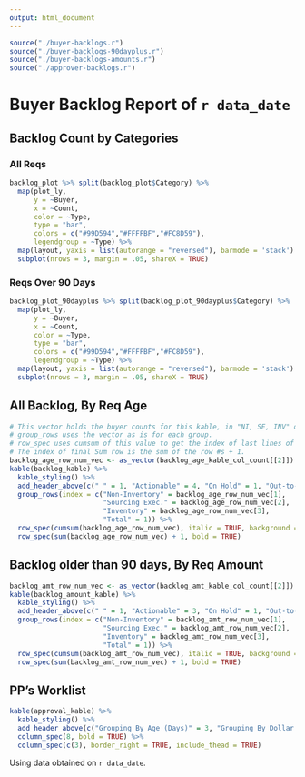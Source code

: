 ```yaml
---
output: html_document
---
```


```r
source("./buyer-backlogs.r")
source("./buyer-backlogs-90dayplus.r")
source("./buyer-backlogs-amounts.r")
source("./approver-backlogs.r")
```
# Buyer Backlog Report of `r data_date`

## Backlog Count by Categories

### All Reqs

```r

backlog_plot %>% split(backlog_plot$Category) %>%
  map(plot_ly, 
      y = ~Buyer, 
      x = ~Count, 
      color = ~Type, 
      type = "bar", 
      colors = c("#99D594","#FFFFBF","#FC8D59"),
      legendgroup = ~Type) %>% 
  map(layout, yaxis = list(autorange = "reversed"), barmode = 'stack') %>% 
  subplot(nrows = 3, margin = .05, shareX = TRUE)
```

### Reqs Over 90 Days 

```r

backlog_plot_90dayplus %>% split(backlog_plot_90dayplus$Category) %>%
  map(plot_ly, 
      y = ~Buyer, 
      x = ~Count, 
      color = ~Type, 
      type = "bar", 
      colors = c("#99D594","#FFFFBF","#FC8D59"),
      legendgroup = ~Type) %>% 
  map(layout, yaxis = list(autorange = "reversed"), barmode = 'stack') %>% 
  subplot(nrows = 3, margin = .05, shareX = TRUE)
```
<P style="page-break-before: always">

## All Backlog, By Req Age
```r
# This vector holds the buyer counts for this kable, in "NI, SE, INV" order, then add 1 for subtotal line.
# group_rows uses the vector as is for each group.
# row_spec uses cumsum of this value to get the index of last lines of each category
# The index of final Sum row is the sum of the row #s + 1. 
backlog_age_row_num_vec <- as_vector(backlog_age_kable_col_count[[2]]) + 1
kable(backlog_kable) %>% 
  kable_styling() %>% 
  add_header_above(c(" " = 1, "Actionable" = 4, "On Hold" = 1, "Out-to-Bid" = 1, " " = 1)) %>% 
  group_rows(index = c("Non-Inventory" = backlog_age_row_num_vec[1], 
                       "Sourcing Exec." = backlog_age_row_num_vec[2], 
                       "Inventory" = backlog_age_row_num_vec[3],
                       "Total" = 1)) %>% 
  row_spec(cumsum(backlog_age_row_num_vec), italic = TRUE, background = "#EEEEEE") %>% 
  row_spec(sum(backlog_age_row_num_vec) + 1, bold = TRUE)
```
<P style="page-break-before: always">

## Backlog older than 90 days, By Req Amount

```r
backlog_amt_row_num_vec <- as_vector(backlog_amt_kable_col_count[[2]]) + 1
kable(backlog_amount_kable) %>% 
  kable_styling() %>% 
  add_header_above(c(" " = 1, "Actionable" = 3, "On Hold" = 1, "Out-to-Bid" = 1, " " = 1)) %>% 
  group_rows(index = c("Non-Inventory" = backlog_amt_row_num_vec[1], 
                       "Sourcing Exec." = backlog_amt_row_num_vec[2], 
                       "Inventory" = backlog_amt_row_num_vec[3], 
                       "Total" = 1)) %>% 
  row_spec(cumsum(backlog_amt_row_num_vec), italic = TRUE, background = "#EEEEEE") %>% 
  row_spec(sum(backlog_amt_row_num_vec) + 1, bold = TRUE)
```

## PP's Worklist

```r
kable(approval_kable) %>% 
  kable_styling() %>% 
  add_header_above(c("Grouping By Age (Days)" = 3, "Grouping By Dollar Amount" = 3, " " = 1)) %>% 
  column_spec(8, bold = TRUE) %>% 
  column_spec(c(3), border_right = TRUE, include_thead = TRUE)

```
Using data obtained on `r data_date`.